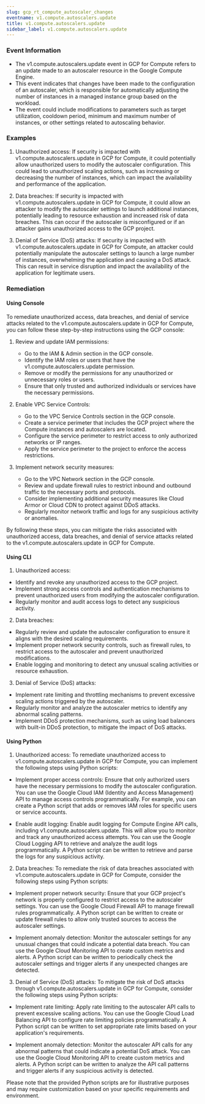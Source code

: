 ```yaml
--- 
slug: gcp_rt_compute_autoscaler_changes
eventname: v1.compute.autoscalers.update
title: v1.compute.autoscalers.update
sidebar_label: v1.compute.autoscalers.update
---
```

                       
### Event Information

- The v1.compute.autoscalers.update event in GCP for Compute refers to an update made to an autoscaler resource in the Google Compute Engine. 
- This event indicates that changes have been made to the configuration of an autoscaler, which is responsible for automatically adjusting the number of instances in a managed instance group based on the workload. 
- The event could include modifications to parameters such as target utilization, cooldown period, minimum and maximum number of instances, or other settings related to autoscaling behavior.


### Examples

1. Unauthorized access: If security is impacted with v1.compute.autoscalers.update in GCP for Compute, it could potentially allow unauthorized users to modify the autoscaler configuration. This could lead to unauthorized scaling actions, such as increasing or decreasing the number of instances, which can impact the availability and performance of the application.

2. Data breaches: If security is impacted with v1.compute.autoscalers.update in GCP for Compute, it could allow an attacker to modify the autoscaler settings to launch additional instances, potentially leading to resource exhaustion and increased risk of data breaches. This can occur if the autoscaler is misconfigured or if an attacker gains unauthorized access to the GCP project.

3. Denial of Service (DoS) attacks: If security is impacted with v1.compute.autoscalers.update in GCP for Compute, an attacker could potentially manipulate the autoscaler settings to launch a large number of instances, overwhelming the application and causing a DoS attack. This can result in service disruption and impact the availability of the application for legitimate users.

### Remediation

#### Using Console

To remediate unauthorized access, data breaches, and denial of service attacks related to the v1.compute.autoscalers.update in GCP for Compute, you can follow these step-by-step instructions using the GCP console:

1. Review and update IAM permissions:
   - Go to the IAM & Admin section in the GCP console.
   - Identify the IAM roles or users that have the v1.compute.autoscalers.update permission.
   - Remove or modify the permissions for any unauthorized or unnecessary roles or users.
   - Ensure that only trusted and authorized individuals or services have the necessary permissions.

2. Enable VPC Service Controls:
   - Go to the VPC Service Controls section in the GCP console.
   - Create a service perimeter that includes the GCP project where the Compute instances and autoscalers are located.
   - Configure the service perimeter to restrict access to only authorized networks or IP ranges.
   - Apply the service perimeter to the project to enforce the access restrictions.

3. Implement network security measures:
   - Go to the VPC Network section in the GCP console.
   - Review and update firewall rules to restrict inbound and outbound traffic to the necessary ports and protocols.
   - Consider implementing additional security measures like Cloud Armor or Cloud CDN to protect against DDoS attacks.
   - Regularly monitor network traffic and logs for any suspicious activity or anomalies.

By following these steps, you can mitigate the risks associated with unauthorized access, data breaches, and denial of service attacks related to the v1.compute.autoscalers.update in GCP for Compute.

#### Using CLI

1. Unauthorized access:
- Identify and revoke any unauthorized access to the GCP project.
- Implement strong access controls and authentication mechanisms to prevent unauthorized users from modifying the autoscaler configuration.
- Regularly monitor and audit access logs to detect any suspicious activity.

2. Data breaches:
- Regularly review and update the autoscaler configuration to ensure it aligns with the desired scaling requirements.
- Implement proper network security controls, such as firewall rules, to restrict access to the autoscaler and prevent unauthorized modifications.
- Enable logging and monitoring to detect any unusual scaling activities or resource exhaustion.

3. Denial of Service (DoS) attacks:
- Implement rate limiting and throttling mechanisms to prevent excessive scaling actions triggered by the autoscaler.
- Regularly monitor and analyze the autoscaler metrics to identify any abnormal scaling patterns.
- Implement DDoS protection mechanisms, such as using load balancers with built-in DDoS protection, to mitigate the impact of DoS attacks.

#### Using Python

1. Unauthorized access: To remediate unauthorized access to v1.compute.autoscalers.update in GCP for Compute, you can implement the following steps using Python scripts:

- Implement proper access controls: Ensure that only authorized users have the necessary permissions to modify the autoscaler configuration. You can use the Google Cloud IAM (Identity and Access Management) API to manage access controls programmatically. For example, you can create a Python script that adds or removes IAM roles for specific users or service accounts.

- Enable audit logging: Enable audit logging for Compute Engine API calls, including v1.compute.autoscalers.update. This will allow you to monitor and track any unauthorized access attempts. You can use the Google Cloud Logging API to retrieve and analyze the audit logs programmatically. A Python script can be written to retrieve and parse the logs for any suspicious activity.

2. Data breaches: To remediate the risk of data breaches associated with v1.compute.autoscalers.update in GCP for Compute, consider the following steps using Python scripts:

- Implement proper network security: Ensure that your GCP project's network is properly configured to restrict access to the autoscaler settings. You can use the Google Cloud Firewall API to manage firewall rules programmatically. A Python script can be written to create or update firewall rules to allow only trusted sources to access the autoscaler settings.

- Implement anomaly detection: Monitor the autoscaler settings for any unusual changes that could indicate a potential data breach. You can use the Google Cloud Monitoring API to create custom metrics and alerts. A Python script can be written to periodically check the autoscaler settings and trigger alerts if any unexpected changes are detected.

3. Denial of Service (DoS) attacks: To mitigate the risk of DoS attacks through v1.compute.autoscalers.update in GCP for Compute, consider the following steps using Python scripts:

- Implement rate limiting: Apply rate limiting to the autoscaler API calls to prevent excessive scaling actions. You can use the Google Cloud Load Balancing API to configure rate limiting policies programmatically. A Python script can be written to set appropriate rate limits based on your application's requirements.

- Implement anomaly detection: Monitor the autoscaler API calls for any abnormal patterns that could indicate a potential DoS attack. You can use the Google Cloud Monitoring API to create custom metrics and alerts. A Python script can be written to analyze the API call patterns and trigger alerts if any suspicious activity is detected.

Please note that the provided Python scripts are for illustrative purposes and may require customization based on your specific requirements and environment.


 